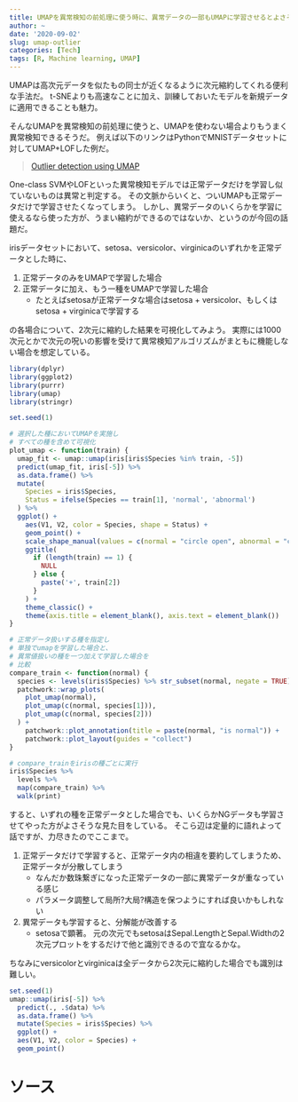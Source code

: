 ```yaml
---
title: UMAPを異常検知の前処理に使う時に、異常データの一部もUMAPに学習させるとよさそう
author: ~
date: '2020-09-02'
slug: umap-outlier
categories: [Tech]
tags: [R, Machine learning, UMAP]
---
```


UMAPは高次元データを似たもの同士が近くなるように次元縮約してくれる便利な手法だ。
t-SNEよりも高速なことに加え、訓練しておいたモデルを新規データに適用できることも魅力。

そんなUMAPを異常検知の前処理に使うと、UMAPを使わない場合よりもうまく異常検知できるそうだ。
例えば以下のリンクはPythonでMNISTデータセットに対してUMAP+LOFした例だ。

> [Outlier detection using UMAP](https://umap-learn.readthedocs.io/en/latest/outliers.html)

One-class SVMやLOFといった異常検知モデルでは正常データだけを学習し似ていないものは異常と判定する。
その文脈からいくと、ついUMAPも正常データだけで学習させたくなってしまう。
しかし、異常データのいくらかを学習に使えるなら使った方が、うまい縮約ができるのではないか、というのが今回の話題だ。

irisデータセットにおいて、setosa、versicolor、virginicaのいずれかを正常データとした時に、

1. 正常データのみをUMAPで学習した場合
2. 正常データに加え、もう一種をUMAPで学習した場合
    * たとえばsetosaが正常データな場合はsetosa + versicolor、もしくはsetosa + virginicaで学習する

の各場合について、2次元に縮約した結果を可視化してみよう。
実際には1000次元とかで次元の呪いの影響を受けて異常検知アルゴリズムがまともに機能しない場合を想定している。

```r
library(dplyr)
library(ggplot2)
library(purrr)
library(umap)
library(stringr)

set.seed(1)

# 選択した種においてUMAPを実施し
# すべての種を含めて可視化
plot_umap <- function(train) {
  umap_fit <- umap::umap(iris[iris$Species %in% train, -5])
  predict(umap_fit, iris[-5]) %>%
  as.data.frame() %>%
  mutate(
    Species = iris$Species,
    Status = ifelse(Species == train[1], 'normal', 'abnormal')
  ) %>%
  ggplot() +
    aes(V1, V2, color = Species, shape = Status) +
    geom_point() +
    scale_shape_manual(values = c(normal = "circle open", abnormal = "cross")) +
    ggtitle(
      if (length(train) == 1) {
        NULL
      } else {
        paste('+', train[2])
      }
    ) +
    theme_classic() +
    theme(axis.title = element_blank(), axis.text = element_blank())
}

# 正常データ扱いする種を指定し
# 単独でumapを学習した場合と、
# 異常値扱いの種を一つ加えて学習した場合を
# 比較
compare_train <- function(normal) {
  species <- levels(iris$Species) %>% str_subset(normal, negate = TRUE)
  patchwork::wrap_plots(
    plot_umap(normal),
    plot_umap(c(normal, species[1])),
    plot_umap(c(normal, species[2]))
  ) +
    patchwork::plot_annotation(title = paste(normal, "is normal")) +
    patchwork::plot_layout(guides = "collect")
}

# compare_trainをirisの種ごとに実行
iris$Species %>%
  levels %>%
  map(compare_train) %>%
  walk(print)
```


すると、いずれの種を正常データとした場合でも、いくらかNGデータも学習させてやった方がよさそうな見た目をしている。
そこら辺は定量的に語れよって話ですが、力尽きたのでここまで。

1. 正常データだけで学習すると、正常データ内の相違を要約してしまうため、正常データが分散してしまう
    * なんだか数珠繋ぎになった正常データの一部に異常データが重なっている感じ
    * パラメータ調整して局所?大局?構造を保つようにすれば良いかもしれない
2. 異常データも学習すると、分解能が改善する
    * setosaで顕著。
      元の次元でもsetosaはSepal.LengthとSepal.Widthの2次元プロットをするだけで他と識別できるので宜なるかな。

ちなみにversicolorとvirginicaは全データから2次元に縮約した場合でも識別は難しい。

```r
set.seed(1)
umap::umap(iris[-5]) %>%
  predict(., .$data) %>%
  as.data.frame() %>%
  mutate(Species = iris$Species) %>%
  ggplot() +
  aes(V1, V2, color = Species) +
  geom_point()
```

# ソース

```r

```

```r

```

